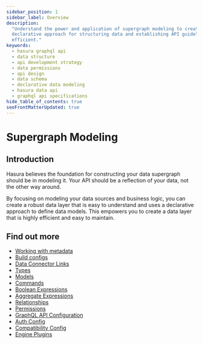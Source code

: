 ```yaml
---
sidebar_position: 1
sidebar_label: Overview
description:
  "Understand the power and application of supergraph modeling to create robust Hasura GraphQL APIs. Learn the
  declarative approach for structuring data and establishing API guidelines, making it reader-friendly and highly
  efficient."
keywords:
  - hasura graphql api
  - data structure
  - api development strategy
  - data permissions
  - api design
  - data schema
  - declarative data modeling
  - hasura data api
  - graphql api specifications
hide_table_of_contents: true
seoFrontMatterUpdated: true
---
```



# Supergraph Modeling

## Introduction

Hasura believes the foundation for constructing your data supergraph should be in modeling it. Your API should be a
reflection of your data, not the other way around.

By focusing on modeling your data sources and business logic, you can create a robust data layer that is easy to
understand and uses a declarative approach to define data models. This empowers you to create a data layer that is
highly efficient and easy to maintain.

## Find out more

- [Working with metadata](/supergraph-modeling/introduction.mdx)
- [Build configs](/supergraph-modeling/build-configs.mdx)
- [Data Connector Links](/supergraph-modeling/data-connector-links.mdx)
- [Types](/supergraph-modeling/types.mdx)
- [Models](/supergraph-modeling/models.mdx)
- [Commands](/supergraph-modeling/commands.mdx)
- [Boolean Expressions](/supergraph-modeling/boolean-expressions.mdx)
- [Aggregate Expressions](/supergraph-modeling/aggregate-expressions.mdx)
- [Relationships](/supergraph-modeling/relationships.mdx)
- [Permissions](/supergraph-modeling/permissions.mdx)
- [GraphQL API Configuration](/supergraph-modeling/graphql-config.mdx)
- [Auth Config](/supergraph-modeling/auth-config.mdx)
- [Compatibility Config](/supergraph-modeling/compatibility-config.mdx)
- [Engine Plugins](/supergraph-modeling/engine-plugins.mdx)

